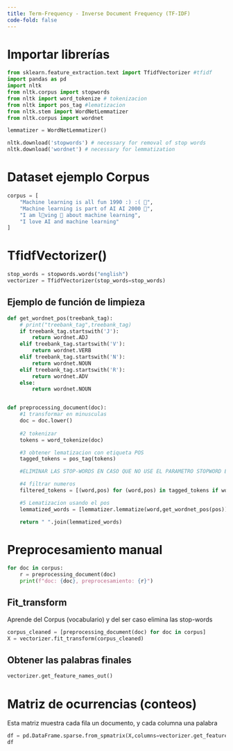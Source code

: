 ```yaml
---
title: Term-Frequency - Inverse Document Frequency (TF-IDF)
code-fold: false
---
```




# Importar librerías

```python
from sklearn.feature_extraction.text import TfidfVectorizer #tfidf
import pandas as pd
import nltk
from nltk.corpus import stopwords
from nltk import word_tokenize # tokenizacion
from nltk import pos_tag #lematizacion
from nltk.stem import WordNetLemmatizer
from nltk.corpus import wordnet

lemmatizer = WordNetLemmatizer()

nltk.download('stopwords') # necessary for removal of stop words
nltk.download('wordnet') # necessary for lemmatization
```


# Dataset ejemplo Corpus

```python
corpus = [
    "Machine learning is all fun 1990 :) :( 🙁",
    "Machine learning is part of AI AI 2000 🙁",
    "I am l🙁ving 🙁 about machine learning",
    "I love AI and machine learning"
]
```

# TfidfVectorizer()

```python

stop_words = stopwords.words("english")
vectorizer = TfidfVectorizer(stop_words=stop_words)
```


## Ejemplo de función de limpieza

```python


def get_wordnet_pos(treebank_tag):
    # print("treebank_tag",treebank_tag)
    if treebank_tag.startswith('J'):
        return wordnet.ADJ
    elif treebank_tag.startswith('V'):
        return wordnet.VERB
    elif treebank_tag.startswith('N'):
        return wordnet.NOUN
    elif treebank_tag.startswith('R'):
        return wordnet.ADV
    else:
        return wordnet.NOUN 


def preprocessing_document(doc):
    #1 transformar en minusculas
    doc = doc.lower()
    
    #2 tokenizar
    tokens = word_tokenize(doc)

    #3 obtener lematizacion con etiqueta POS
    tagged_tokens = pos_tag(tokens)

    #ELIMINAR LAS STOP-WORDS EN CASO QUE NO USE EL PARAMETRO STOPWORD EN LA VECTORIZACION

    #4 filtrar numeros
    filtered_tokens = [(word,pos) for (word,pos) in tagged_tokens if word.isalpha()]

    #5 Lematizacion usando el pos
    lemmatized_words = [lemmatizer.lemmatize(word,get_wordnet_pos(pos)) for word, pos in filtered_tokens]

    return " ".join(lemmatized_words)

```

# Preprocesamiento manual

```python
for doc in corpus:
    r = preprocessing_document(doc)
    print(f"doc: {doc}, preprocesamiento: {r}")
```


## Fit_transform
Aprende del Corpus (vocabulario) y del ser caso elimina las stop-words


```python
corpus_cleaned = [preprocessing_document(doc) for doc in corpus]
X = vectorizer.fit_transform(corpus_cleaned)
```

## Obtener las palabras finales

```python
vectorizer.get_feature_names_out()
```

# Matriz de ocurrencias (conteos)
Esta matriz muestra cada fila un documento, y cada columna una palabra

```python


df = pd.DataFrame.sparse.from_spmatrix(X,columns=vectorizer.get_feature_names_out())
df
```